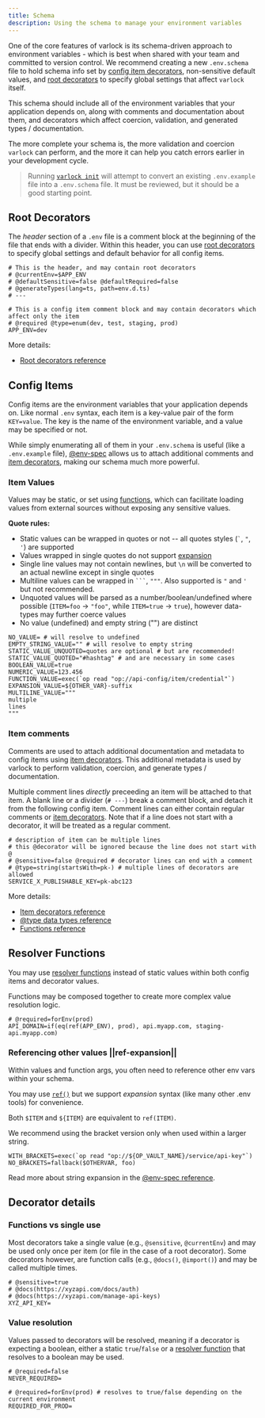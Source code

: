 ```yaml
---
title: Schema
description: Using the schema to manage your environment variables
---
```

One of the core features of varlock is its schema-driven approach to environment variables - which is best when shared with your team and committed to version control. We recommend creating a new `.env.schema` file to hold schema info set by [config item decorators](/reference/item-decorators), non-sensitive default values, and [root decorators](/reference/root-decorators) to specify global settings that affect `varlock` itself.

This schema should include all of the environment variables that your application depends on, along with comments and documentation about them, and decorators which affect coercion, validation, and generated types / documentation.

The more complete your schema is, the more validation and coercion `varlock` can perform, and the more it can help you catch errors earlier in your development cycle.

> Running [`varlock init`](/reference/cli-commands#init) will attempt to convert an existing `.env.example` file into a `.env.schema` file. It must be reviewed, but it should be a good starting point.


## Root Decorators
The _header_ section of a `.env` file is a comment block at the beginning of the file that ends with a divider. Within this header, you can use [root decorators](/reference/root-decorators) to specify global settings and default behavior for all config items.

```env-spec title=".env.schema"
# This is the header, and may contain root decorators
# @currentEnv=$APP_ENV
# @defaultSensitive=false @defaultRequired=false
# @generateTypes(lang=ts, path=env.d.ts)
# ---

# This is a config item comment block and may contain decorators which affect only the item
# @required @type=enum(dev, test, staging, prod)
APP_ENV=dev
```

More details:
- [Root decorators reference](/reference/root-decorators)

## Config Items

Config items are the environment variables that your application depends on. Like normal `.env` syntax, each item is a key-value pair of the form `KEY=value`. The key is the name of the environment variable, and a value may be specified or not.

While simply enumerating all of them in your `.env.schema` is useful (like a `.env.example` file), [@env-spec](/env-spec/) allows us to attach additional comments and [item decorators](/reference/item-decorators), making our schema much more powerful.


### Item Values
Values may be static, or set using [functions](/reference/functions/), which can facilitate loading values from external sources without exposing any sensitive values.

**Quote rules:**
- Static values can be wrapped in quotes or not -- all quotes styles (<code>\`</code>, `"`, `'`) are supported
- Values wrapped in single quotes do not support [expansion](#ref-expansion)
- Single line values may not contain newlines, but `\n` will be converted to an actual newline except in single quotes
- Multiline values can be wrapped in <code>```</code>, `"""`. Also supported is `"` and `'` but not recommended.
- Unquoted values will be parsed as a number/boolean/undefined where possible (`ITEM=foo` -> `"foo"`, while `ITEM=true` -> `true`), however data-types may further coerce values
- No value (undefined) and empty string ("") are distinct

```env-spec title=".env.schema"
NO_VALUE= # will resolve to undefined
EMPTY_STRING_VALUE="" # will resolve to empty string
STATIC_VALUE_UNQUOTED=quotes are optional # but are recommended!
STATIC_VALUE_QUOTED="#hashtag" # and are necessary in some cases
BOOLEAN_VALUE=true
NUMERIC_VALUE=123.456
FUNCTION_VALUE=exec(`op read "op://api-config/item/credential"`)
EXPANSION_VALUE=${OTHER_VAR}-suffix
MULTILINE_VALUE="""
multiple
lines
"""
```

### Item comments
Comments are used to attach additional documentation and metadata to config items using [item decorators](/reference/item-decorators). This additional metadata is used by varlock to perform validation, coercion, and generate types / documentation.

Multiple comment lines _directly_ preceeding an item will be attached to that item. A blank line or a divider (`# ---`) break a comment block, and detach it from the following config item.
Comment lines can either contain regular comments or [item decorators](/reference/item-decorators). Note that if a line does not start with a decorator, it will be treated as a regular comment.

```env-spec
# description of item can be multiple lines
# this @decorator will be ignored because the line does not start with @
# @sensitive=false @required # decorator lines can end with a comment
# @type=string(startsWith=pk-) # multiple lines of decorators are allowed
SERVICE_X_PUBLISHABLE_KEY=pk-abc123
```

More details:
- [Item decorators reference](/reference/item-decorators)
- [@type data types reference](/reference/data-types)
- [Functions reference](/reference/functions)

## Resolver Functions

You may use [resolver functions](/reference/functions/) instead of static values within both config items and decorator values.

Functions may be composed together to create more complex value resolution logic.

```env-spec
# @required=forEnv(prod)
API_DOMAIN=if(eq(ref(APP_ENV), prod), api.myapp.com, staging-api.myapp.com)
```


### Referencing other values ||ref-expansion||

Within values and function args, you often need to reference other env vars within your schema.

You may use [`ref()`](/reference/functions/#ref) but we support _expansion_ syntax (like many other .env tools) for convenience.

Both `$ITEM` and `${ITEM}` are equivalent to `ref(ITEM)`.

We recommend using the bracket version only when used within a larger string.

```env-spec /\\$\\{[^\\}]+\\}/ /\\$[A-Z]+/
WITH_BRACKETS=exec(`op read "op://${OP_VAULT_NAME}/service/api-key"`)
NO_BRACKETS=fallback($OTHERVAR, foo)
```

Read more about string expansion in the [@env-spec reference](/env-spec/reference/#expansion).

## Decorator details

### Functions vs single use
Most decorators take a single value (e.g., `@sensitive`, `@currentEnv`) and may be used only once per item (or file in the case of a root decorator). Some decorators however, are function calls (e.g., `@docs()`, `@import()`) and may be called multiple times.

```env-spec
# @sensitive=true
# @docs(https://xyzapi.com/docs/auth)
# @docs(https://xyzapi.com/manage-api-keys)
XYZ_API_KEY=
```

### Value resolution
Values passed to decorators will be resolved, meaning if a decorator is expecting a boolean, either a static `true`/`false` or a [resolver function](/reference/functions) that resolves to a boolean may be used.

```env-spec
# @required=false
NEVER_REQUIRED=

# @required=forEnv(prod) # resolves to true/false depending on the current environment
REQUIRED_FOR_PROD=
```




